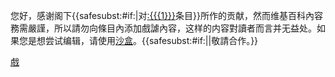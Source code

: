 {{{icon|[[File:Information orange.svg|25px]] }}}您好，感谢阁下{{<includeonly>safesubst:</includeonly>#if:{{{1|}}}|对[[:{{{1}}}]]条目}}所作的贡献，然而维基百科內容務需嚴謹，所以請勿向條目內添加戲謔內容，这样的内容對讀者而言并无益处。如果您是想尝试编辑，请使用[[Wikipedia:沙盒|沙盒]]。{{<includeonly>safesubst:</includeonly>#if:{{{2|}}}|{{{2}}}|敬請合作。}}<!-- Template:uw-joke2 --><noinclude>
{{Templatesnotice|series = uw-joke|s1 = uw-j2|max = 4im}}
[[Category:用戶警告模板|戲]]
</noinclude>